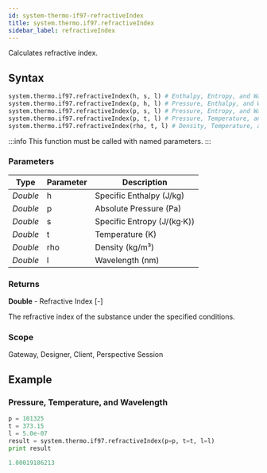 ```yaml
---
id: system-thermo-if97-refractiveIndex
title: system.thermo.if97.refractiveIndex
sidebar_label: refractiveIndex
---
```


Calculates refractive index.

## Syntax

```python
system.thermo.if97.refractiveIndex(h, s, l) # Enthalpy, Entropy, and Wavelength
system.thermo.if97.refractiveIndex(p, h, l) # Pressure, Enthalpy, and Wavelength
system.thermo.if97.refractiveIndex(p, s, l) # Pressure, Entropy, and Wavelength
system.thermo.if97.refractiveIndex(p, t, l) # Pressure, Temperature, and Wavelength
system.thermo.if97.refractiveIndex(rho, t, l) # Density, Temperature, and Wavelength
```

:::info
This function must be called with named parameters.
:::

### Parameters

<APITable>

| Type     | Parameter | Description                     |
| -------- | --------- | ------------------------------- |
| _Double_ | h         | Specific Enthalpy (J/kg)        |
| _Double_ | p         | Absolute Pressure (Pa)          |
| _Double_ | s         | Specific Entropy (J/(kg·K))     |
| _Double_ | t         | Temperature (K)                |
| _Double_ | rho       | Density (kg/m³)                |
| _Double_ | l         | Wavelength (nm)                |

</APITable>

### Returns
__Double__ - Refractive Index [-]

The refractive index of the substance under the specified conditions.

### Scope
Gateway, Designer, Client, Perspective Session

## Example

### Pressure, Temperature, and Wavelength
```python
p = 101325
t = 373.15
l = 5.0e-07
result = system.thermo.if97.refractiveIndex(p=p, t=t, l=l)
print result
```

```python title="Result"
1.00019186213
```